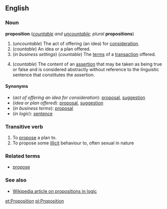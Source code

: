 ==English==
===Noun===
'''proposition''' (''[[countable]] and [[uncountable]]; plural'' '''propositions''')

#(''uncountable'') The act of offering (an idea) for [[consideration]].
#(''countable'') An idea or a plan offered.
#(''in business settings'') (''countable'') The [[terms]] of a [[transaction]] offered.
#{{logic}} (''countable'') The content of an [[assertion]] that may be taken as being true or false and is considered abstractly without reference to the linguistic sentence that constitutes the assertion.

====Synonyms====
*(''act of offering an idea for consideration''): [[proposal]], [[suggestion]]
*(''idea or plan offered''): [[proposal]], [[suggestion]]
*(''in business terms''): [[proposal]]
*(''in logic''): [[sentence]]

===Transitive verb===
{{en-infl-reg-consonant|proposition||}}

#To [[propose]] a plan to.
#To propose some [[illicit]] behaviour to, often sexual in nature

===Related terms===
*[[propose]]

===See also===
*[[w:proposition|Wikipedia article on propositions in logic]]

[[et:Proposition]]
[[pl:Proposition]]
